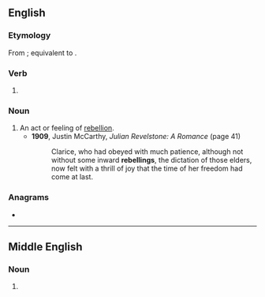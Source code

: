 ==English==

===Etymology===
From {{inh|en|enm|rebellyng}}; equivalent to {{af|en|rebel|-ing}}.

===Verb===
{{head|en|verb form}}

# {{present participle of|rebel|lang=en|nocat=1}}

===Noun===
{{en-noun}}

# An act or feeling of [[rebellion]].
#* '''1909''', Justin McCarthy, ''Julian Revelstone: A Romance'' (page 41)
#*: Clarice, who had obeyed with much patience, although not without some inward '''rebellings''', the dictation of those elders, now felt with a thrill of joy that the time of her freedom had come at last.

===Anagrams===
* {{anagrams|en|a=beegillnr|Bellinger}}

----

==Middle English==

===Noun===
{{head|enm|noun}}

# {{alt form|lang=enm|rebellyng}}